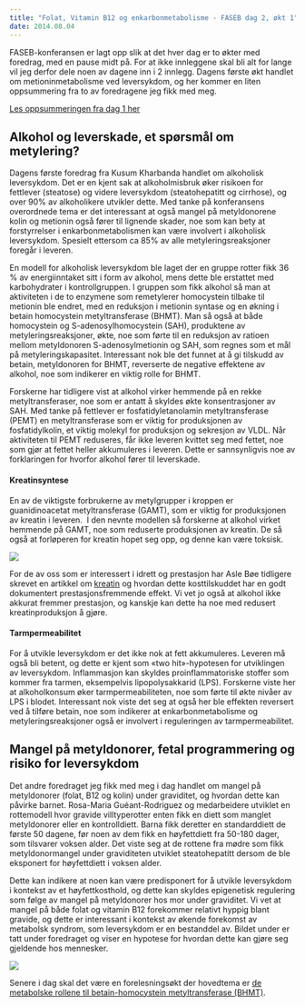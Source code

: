 ```yaml
---
title: "Folat, Vitamin B12 og enkarbonmetabolisme - FASEB dag 2, økt 1"
date: 2014.08.04
---
```


FASEB-konferansen er lagt opp slik at det hver dag er to økter med foredrag, med en pause midt på. For at ikke innleggene skal bli alt for lange vil jeg derfor dele noen av dagene inn i 2 innlegg. Dagens første økt handlet om metioninmetabolisme ved leversykdom, og her kommer en liten oppsummering fra to av foredragene jeg fikk med meg.

[Les oppsummeringen fra dag 1 her](faseb2014-1.qmd "Folat, vitamin B12 og enkarbonmetabolisme – FASEB dag 1")

## Alkohol og leverskade, et spørsmål om metylering?

Dagens første foredrag fra Kusum Kharbanda handlet om alkoholisk leversykdom. Det er en kjent sak at alkoholmisbruk øker risikoen for fettlever (steatose) og videre leversykdom (steatohepatitt og cirrhose), og over 90% av alkoholikere utvikler dette. Med tanke på konferansens overordnede tema er det interessant at også mangel på metyldonorene kolin og metionin også fører til lignende skader, noe som kan bety at forstyrrelser i enkarbonmetabolismen kan være involvert i alkoholisk leversykdom. Spesielt ettersom ca 85% av alle metyleringsreaksjoner foregår i leveren.

En modell for alkoholisk leversykdom ble laget der en gruppe rotter fikk 36 % av energiinntaket sitt i form av alkohol, mens dette ble erstattet med karbohydrater i kontrollgruppen. I gruppen som fikk alkohol så man at aktiviteten i de to enzymene som remetylerer homocystein tilbake til metionin ble endret, med en reduksjon i metionin syntase og en økning i betain homocystein metyltransferase (BHMT). Man så også at både homocystein og S-adenosylhomocystein (SAH), produktene av metyleringsreaksjoner, økte, noe som førte til en reduksjon av ratioen mellom metyldonoren S-adenosylmetionin og SAH, som regnes som et mål på metyleringskapasitet. Interessant nok ble det funnet at å gi tilskudd av betain, metyldonoren for BHMT, reverserte de negative effektene av alkohol, noe som indikerer en viktig rolle for BHMT.

Forskerne har tidligere vist at alkohol virker hemmende på en rekke metyltransferaser, noe som er antatt å skyldes økte konsentrasjoner av SAH. Med tanke på fettlever er fosfatidyletanolamin metyltransferase (PEMT) en metyltransferase som er viktig for produksjonen av fosfatidylkolin, et viktig molekyl for produksjon og sekresjon av VLDL. Når aktiviteten til PEMT reduseres, får ikke leveren kvittet seg med fettet, noe som gjør at fettet heller akkumuleres i leveren. Dette er sannsynligvis noe av forklaringen for hvorfor alkohol fører til leverskade.

#### Kreatinsyntese

En av de viktigste forbrukerne av metylgrupper i kroppen er guanidinoacetat metyltransferase (GAMT), som er viktig for produksjonen av kreatin i leveren.  I den nevnte modellen så forskerne at alkohol virket hemmende på GAMT, noe som reduserte produksjonen av kreatin. De så også at forløperen for kreatin hopet seg opp, og denne kan være toksisk.

![](images/clipboard-148361664.png)

For de av oss som er interessert i idrett og prestasjon har Asle Bøe tidligere skrevet en artikkel om [kreatin](brokenlink/kreatin/ "Kreatin – noe for deg?") og hvordan dette kosttilskuddet har en godt dokumentert prestasjonsfremmende effekt. Vi vet jo også at alkohol ikke akkurat fremmer prestasjon, og kanskje kan dette ha noe med redusert kreatinproduksjon å gjøre.

#### Tarmpermeabilitet

For å utvikle leversykdom er det ikke nok at fett akkumuleres. Leveren må også bli betent, og dette er kjent som «two hit»-hypotesen for utviklingen av leversykdom. Inflammasjon kan skyldes proinflammatoriske stoffer som kommer fra tarmen, eksempelvis lipopolysakkarid (LPS). Forskerne viste her at alkoholkonsum øker tarmpermeabiliteten, noe som førte til økte nivåer av LPS i blodet. Interessant nok viste det seg at også her ble effekten reversert ved å tilføre betain, noe som indikerer at enkarbonmetabolisme og metyleringsreaksjoner også er involvert i reguleringen av tarmpermeabilitet.

## Mangel på metyldonorer, fetal programmering og risiko for leversykdom

Det andre foredraget jeg fikk med meg i dag handlet om mangel på metyldonorer (folat, B12 og kolin) under graviditet, og hvordan dette kan påvirke barnet. Rosa-Maria Guéant-Rodriguez og medarbeidere utviklet en rottemodell hvor gravide villtyperotter enten fikk en diett som manglet metyldonorer eller en kontrolldiett. Barna fikk deretter en standarddiett de første 50 dagene, før noen av dem fikk en høyfettdiett fra 50-180 dager, som tilsvarer voksen alder. Det viste seg at de rottene fra mødre som fikk metyldonormangel under graviditeten utviklet steatohepatitt dersom de ble eksponert for høyfettdiett i voksen alder.

Dette kan indikere at noen kan være predisponert for å utvikle leversykdom i kontekst av et høyfettkosthold, og dette kan skyldes epigenetisk regulering som følge av mangel på metyldonorer hos mor under graviditet. Vi vet at mangel på både folat og vitamin B12 forekommer relativt hyppig blant gravide, og dette er interessant i kontekst av økende forekomst av metabolsk syndrom, som leversykdom er en bestanddel av. Bildet under er tatt under foredraget og viser en hypotese for hvordan dette kan gjøre seg gjeldende hos mennesker.

![](images/clipboard-2378294827.png)

Senere i dag skal det være en forelesningsøkt der hovedtema er [de metabolske rollene til betain-homocystein metyltransferase (BHMT)](brokenlink/faseb-2b/ "Folat, Vitamin B12 og enkarbonmetabolisme – FASEB dag 2, økt 2").
